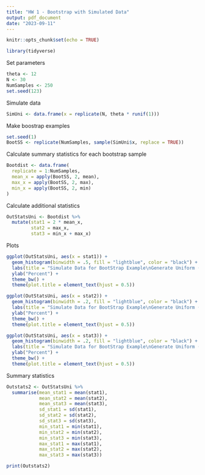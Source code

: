 ```yaml
---
title: "HW 1 - Bootstrap with Simulated Data"
output: pdf_document
date: "2023-09-11"
---
```


```r
knitr::opts_chunk$set(echo = TRUE)
```

```r
library(tidyverse)
```

Set parameters
```r
theta <- 12
N <- 30
NumSamples <- 250
set.seed(123)
```

Simulate data
```r
SimUni <- data.frame(x = replicate(N, theta * runif(1)))
```

Make boostrap examples
```r
set.seed(1)
BootSS <- replicate(NumSamples, sample(SimUni$x, replace = TRUE))
```

Calculate summary statistics for each bootstrap sample
```r
Bootdist <- data.frame(
  replicate = 1:NumSamples,
  mean_x = apply(BootSS, 2, mean),
  max_x = apply(BootSS, 2, max),
  min_x = apply(BootSS, 2, min)
)
```

Calculate additional statistics

```r
OutStatsUni <- Bootdist %>%
  mutate(stat1 = 2 * mean_x,
         stat2 = max_x,
         stat3 = min_x + max_x)
```

Plots

```r
ggplot(OutStatsUni, aes(x = stat1)) +
  geom_histogram(binwidth = .5, fill = "lightblue", color = "black") +
  labs(title = "Simulate Data for BootStrap Example\nGenerate Uniform (0, theta) Data\n2*xbar") +
  ylab("Percent") +
  theme_bw() + 
  theme(plot.title = element_text(hjust = 0.5))

ggplot(OutStatsUni, aes(x = stat2)) +
  geom_histogram(binwidth = .2, fill = "lightblue", color = "black") +
  labs(title = "Simulate Data for BootStrap Example\nGenerate Uniform (0, theta) Data\nx_(n)") +
  ylab("Percent") +
  theme_bw() + 
  theme(plot.title = element_text(hjust = 0.5))

ggplot(OutStatsUni, aes(x = stat3)) +
  geom_histogram(binwidth = .2, fill = "lightblue", color = "black") +
  labs(title = "Simulate Data for BootStrap Example\nGenerate Uniform (0, theta) Data\nx_(1) + x_(n)") +
  ylab("Percent") +
  theme_bw() + 
  theme(plot.title = element_text(hjust = 0.5))
```

Summary statistics
```r
Outstats2 <- OutStatsUni %>%
  summarise(mean_stat1 = mean(stat1),
            mean_stat2 = mean(stat2),
            mean_stat3 = mean(stat3),
            sd_stat1 = sd(stat1),
            sd_stat2 = sd(stat2),
            sd_stat3 = sd(stat3),
            min_stat1 = min(stat1),
            min_stat2 = min(stat2),
            min_stat3 = min(stat3),
            max_stat1 = max(stat1),
            max_stat2 = max(stat2),
            max_stat3 = max(stat3))

print(Outstats2)
```
